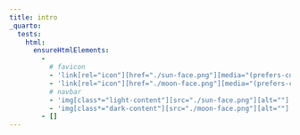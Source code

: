 ```yaml
---
title: intro
_quarto:
  tests:
    html:
      ensureHtmlElements:
        -
          # favicon
          - 'link[rel="icon"][href="./sun-face.png"][media="(prefers-color-scheme:light)"]'
          - 'link[rel="icon"][href="./moon-face.png"][media="(prefers-color-scheme:dark)"]'
          # navbar
          - 'img[class*="light-content"][src="./sun-face.png"][alt=""]'
          - 'img[class*="dark-content"][src="./moon-face.png"][alt=""]'
        - []
---
```

